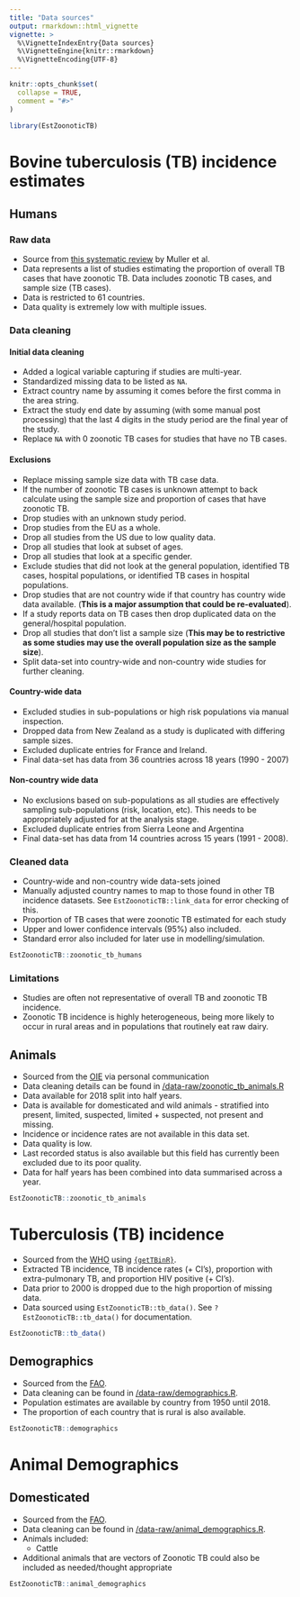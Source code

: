 ```yaml
---
title: "Data sources"
output: rmarkdown::html_vignette
vignette: >
  %\VignetteIndexEntry{Data sources}
  %\VignetteEngine{knitr::rmarkdown}
  %\VignetteEncoding{UTF-8}
---
```


```r
knitr::opts_chunk$set(
  collapse = TRUE,
  comment = "#>"
)
```

```r
library(EstZoonoticTB)
```


# Bovine tuberculosis (TB) incidence estimates

## Humans

### Raw data

* Source from [this systematic review](https://www.ncbi.nlm.nih.gov/pmc/articles/PMC4816377/) by Muller et al.
* Data represents a list of studies estimating the proportion of overall TB cases that have zoonotic TB. Data includes zoonotic TB cases,  and sample size (TB cases).
* Data is restricted to 61 countries. 
* Data quality is extremely low with multiple issues. 


### Data cleaning

#### Initial data cleaning

* Added a logical variable capturing if studies are multi-year.
* Standardized missing data to be listed as `NA`.
* Extract country name by assuming it comes before the first comma in the area string.
* Extract the study end date by assuming (with some manual post processing) that the last 4 digits in the study period are the final year of the study.
* Replace `NA` with 0 zoonotic TB cases for studies that have no TB cases.

#### Exclusions

* Replace missing sample size data with TB case data.
* If the number of zoonotic TB cases is unknown attempt to back calculate using the sample size and proportion of cases that have zoonotic TB.
* Drop studies with an unknown study period.
* Drop studies from the EU as a whole.
* Drop all studies from the US due to low quality data.
* Drop all studies that look at subset of ages.
* Drop all studies that look at a specific gender.
* Exclude studies that did not look at the general population, identified TB cases, hospital populations, or identified TB cases in hospital populations.
* Drop studies that are not country wide if that country has country wide data available. (**This is a major assumption that could be re-evaluated**).
* If a study reports data on TB cases then drop duplicated data on the general/hospital population.
* Drop all studies that don't list a sample size (**This may be to restrictive as some studies may use the overall population size as the sample size**).
* Split data-set into country-wide and non-country wide studies for further cleaning.


#### Country-wide data

* Excluded studies in sub-populations or high risk populations via manual inspection.
* Dropped data from New Zealand as a study is duplicated with differing sample sizes.
* Excluded duplicate entries for France and Ireland.
* Final data-set has data from 36 countries across 18 years (1990 - 2007)

#### Non-country wide data


* No exclusions based on sub-populations as all studies are effectively sampling sub-populations (risk, location, etc). This needs to be appropriately adjusted for at the analysis stage.
* Excluded duplicate entries from Sierra Leone and Argentina
* Final data-set has data from 14 countries across 15 years (1991 - 2008).

### Cleaned data

* Country-wide and non-country wide data-sets joined
* Manually adjusted country names to map to those found in other TB incidence datasets. See `EstZoonoticTB::link_data` for error checking of this.
* Proportion of TB cases that were zoonotic TB estimated for each study
* Upper and lower confidence intervals (95%) also included.
* Standard error also included for later use in modelling/simulation.

```r
EstZoonoticTB::zoonotic_tb_humans
```

### Limitations

* Studies are often not representative of overall TB and zoonotic TB incidence.
* Zoonotic TB incidence is highly heterogeneous, being more likely to occur in rural areas and in populations that routinely eat raw dairy.

## Animals

* Sourced from the [OIE](https://www.oie.int) via personal communication
* Data cleaning details can be found in [/data-raw/zoonotic_tb_animals.R](https://github.com/seabbs/EstZoonoticTB/blob/master/data-raw/zoonotic_tb_animals.R)
* Data available for 2018 split into half years.
* Data is available for domesticated and wild animals - stratified into present, limited, suspected, limited + suspected, not present and missing. 
* Incidence or incidence rates are not available in this data set.
* Data quality is low.
* Last recorded status is also available but this field has currently been excluded due to its poor quality. 
* Data for half years has been combined into data summarised across a year.

```r
EstZoonoticTB::zoonotic_tb_animals
```

# Tuberculosis (TB) incidence

* Sourced from the [WHO](http://www.who.int/tb/country/data/download/en/) using [`{getTBinR}`](https://www.samabbott.co.uk/getTBinR/index.html).
* Extracted TB incidence, TB incidence rates (+ CI's), proportion with extra-pulmonary TB, and proportion HIV positive (+ CI's).
* Data prior to 2000 is dropped due to the high proportion of missing data.
* Data sourced using `EstZoonoticTB::tb_data()`. See `?EstZoonoticTB::tb_data()` for documentation.


```r
EstZoonoticTB::tb_data()
```


## Demographics

* Sourced from the [FAO](http://www.fao.org/faostat/en/?#data/OA). 
* Data cleaning can be found in [/data-raw/demographics.R](https://github.com/seabbs/EstZoonoticTB/blob/master/data-raw/demographoics.R).
* Population estimates are available by country from 1950 until 2018. 
* The proportion of each country that is rural is also available.


```r
EstZoonoticTB::demographics
```
   
   
# Animal Demographics

## Domesticated

* Sourced from the [FAO](http://www.fao.org/faostat/en/?#data/OA). 
* Data cleaning can be found in [/data-raw/animal_demographics.R](https://github.com/seabbs/EstZoonoticTB/blob/master/data-raw/animal_demographics.R).
* Animals included:
  * Cattle
* Additional animals that are vectors of Zoonotic TB could also be included as needed/thought appropriate

```r
EstZoonoticTB::animal_demographics
```
   

